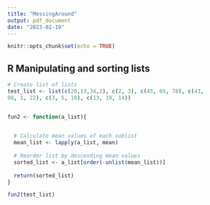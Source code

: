 ```yaml
---
title: "MessingAround"
output: pdf_document
date: "2023-02-19"
---
```


```r
knitr::opts_chunk$set(echo = TRUE)
```

## R Manipulating and sorting lists



```r
# Create list of lists
test_list <- list(c(20,13,34,2), c(2, 3), c(45, 65, 78), c(43,
98, 1, 22), c(3, 5, 10), c(13, 19, 14))


fun2 <- function(a_list){
  

  # Calculate mean values of each sublist
  mean_list <- lapply(a_list, mean)
  
  # Reorder list by descending mean values
  sorted_list <- a_list[order(-unlist(mean_list))]
  
  return(sorted_list)
}

fun2(test_list)
```
